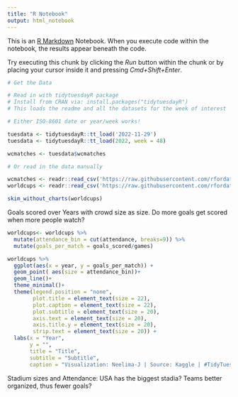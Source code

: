 ```yaml
---
title: "R Notebook"
output: html_notebook
---
```


This is an [R Markdown](http://rmarkdown.rstudio.com) Notebook. When you execute code within the notebook, the results appear beneath the code. 

Try executing this chunk by clicking the *Run* button within the chunk or by placing your cursor inside it and pressing *Cmd+Shift+Enter*. 

```r
# Get the Data

# Read in with tidytuesdayR package 
# Install from CRAN via: install.packages("tidytuesdayR")
# This loads the readme and all the datasets for the week of interest

# Either ISO-8601 date or year/week works!

tuesdata <- tidytuesdayR::tt_load('2022-11-29')
tuesdata <- tidytuesdayR::tt_load(2022, week = 48)

wcmatches <- tuesdata$wcmatches

# Or read in the data manually

wcmatches <- readr::read_csv('https://raw.githubusercontent.com/rfordatascience/tidytuesday/master/data/2022/2022-11-29/wcmatches.csv')
worldcups <- readr::read_csv('https://raw.githubusercontent.com/rfordatascience/tidytuesday/master/data/2022/2022-11-29/worldcups.csv')

```

```r
skim_without_charts(worldcups)
```

Goals scored over Years with crowd size as size.
Do more goals get scored when more people watch?
```r
worldcups<- worldcups %>% 
  mutate(attendance_bin = cut(attendance, breaks=9)) %>% 
  mutate(goals_per_match = goals_scored/games)
```

```r
worldcups %>% 
  ggplot(aes(x = year, y = goals_per_match)) + 
  geom_point( aes(size = attendance_bin))+
  geom_line()+
  theme_minimal()+
  theme(legend.position = "none",
        plot.title = element_text(size = 22),
        plot.caption = element_text(size = 22),
        plot.subtitle = element_text(size = 20),
        axis.text = element_text(size = 20),
        axis.title.y = element_text(size = 20),
        strip.text = element_text(size = 20)) +
  labs(x = "Year",
       y = "",
       title = "Title",
       subtitle = "Subtitle",
       caption = "Visualization: Neelima-J | Source: Kaggle | #TidyTuesday") 
```


Stadium sizes and Attendance: USA has the biggest stadia?
Teams better organized, thus fewer goals? 
